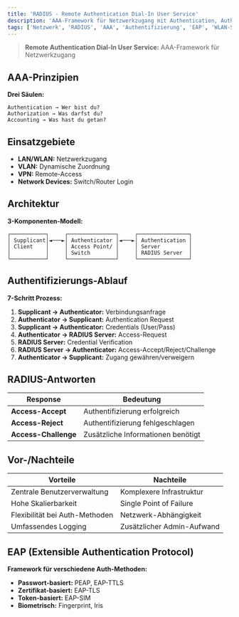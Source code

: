 ```yaml
---
title: 'RADIUS - Remote Authentication Dial-In User Service'
description: 'AAA-Framework für Netzwerkzugang mit Authentication, Authorization und Accounting'
tags: ['Netzwerk', 'RADIUS', 'AAA', 'Authentifizierung', 'EAP', 'WLAN-Sicherheit']
---
```


> **Remote Authentication Dial-In User Service:** AAA-Framework für Netzwerkzugang

## AAA-Prinzipien

**Drei Säulen:**
```
Authentication → Wer bist du?
Authorization → Was darfst du?
Accounting → Was hast du getan?
```

## Einsatzgebiete

- **LAN/WLAN:** Netzwerkzugang
- **VLAN:** Dynamische Zuordnung
- **VPN:** Remote-Access
- **Network Devices:** Switch/Router Login

## Architektur

**3-Komponenten-Modell:**
```
┌───────────┐     ┌───────────────┐     ┌────────────────┐ 
│ Supplicant│◄───►│ Authenticator │◄───►│ Authentication │
│ Client    │     │ Access Point/ │     │ Server         │
│           │     │ Switch        │     │ RADIUS Server  │ 
└───────────┘     └───────────────┘     └────────────────┘ 
```

## Authentifizierungs-Ablauf

**7-Schritt Prozess:**

1. **Supplicant → Authenticator:** Verbindungsanfrage
2. **Authenticator → Supplicant:** Authentication Request
3. **Supplicant → Authenticator:** Credentials (User/Pass)
4. **Authenticator → RADIUS Server:** Access-Request
5. **RADIUS Server:** Credential Verification
6. **RADIUS Server → Authenticator:** Access-Accept/Reject/Challenge
7. **Authenticator → Supplicant:** Zugang gewähren/verweigern

## RADIUS-Antworten

| Response | Bedeutung |
|----------|-----------|
| **Access-Accept** | Authentifizierung erfolgreich |
| **Access-Reject** | Authentifizierung fehlgeschlagen |
| **Access-Challenge** | Zusätzliche Informationen benötigt |

## Vor-/Nachteile

| Vorteile | Nachteile |
|----------|-----------|
| Zentrale Benutzerverwaltung | Komplexere Infrastruktur |
| Hohe Skalierbarkeit | Single Point of Failure |
| Flexibilität bei Auth-Methoden | Netzwerk-Abhängigkeit |
| Umfassendes Logging | Zusätzlicher Admin-Aufwand |

## EAP (Extensible Authentication Protocol)

**Framework für verschiedene Auth-Methoden:**
- **Passwort-basiert:** PEAP, EAP-TTLS
- **Zertifikat-basiert:** EAP-TLS
- **Token-basiert:** EAP-SIM
- **Biometrisch:** Fingerprint, Iris
